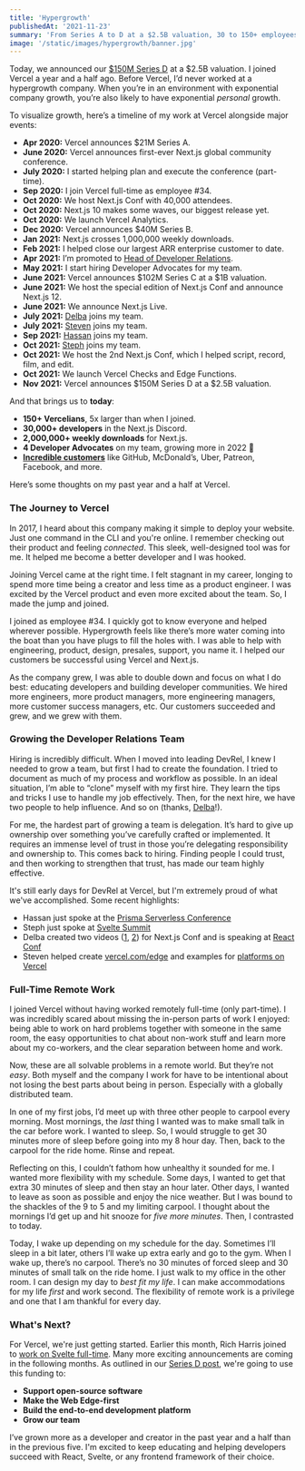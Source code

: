 ```yaml
---
title: 'Hypergrowth'
publishedAt: '2021-11-23'
summary: 'From Series A to D at a $2.5B valuation, 30 to 150+ employees, here’s my Vercel story.'
image: '/static/images/hypergrowth/banner.jpg'
---
```


Today, we announced our [$150M Series D](https://vercel.com/blog/vercel-funding-series-d-and-valuation) at a $2.5B valuation. I joined Vercel a year and a half ago. Before Vercel, I’d never worked at a hypergrowth company. When you’re in an environment with exponential company growth, you’re also likely to have exponential _personal_ growth.

To visualize growth, here’s a timeline of my work at Vercel alongside major events:

- **Apr 2020:** Vercel announces $21M Series A.
- **June 2020:** Vercel announces first-ever Next.js global community conference.
- **July 2020:** I started helping plan and execute the conference (part-time).
- **Sep 2020:** I join Vercel full-time as employee #34.
- **Oct 2020:** We host Next.js Conf with 40,000 attendees.
- **Oct 2020:** Next.js 10 makes some waves, our biggest release yet.
- **Oct 2020:** We launch Vercel Analytics.
- **Dec 2020:** Vercel announces $40M Series B.
- **Jan 2021:** Next.js crosses 1,000,000 weekly downloads.
- **Feb 2021:** I helped close our largest ARR enterprise customer to date.
- **Apr 2021:** I’m promoted to [Head of Developer Relations](/blog/head-of-devrel).
- **May 2021:** I start hiring Developer Advocates for my team.
- **June 2021:** Vercel announces $102M Series C at a $1B valuation.
- **June 2021:** We host the special edition of Next.js Conf and announce Next.js 12.
- **June 2021:** We announce Next.js Live.
- **July 2021:** [Delba](https://twitter.com/delba_oliveira) joins my team.
- **July 2021:** [Steven](https://twitter.com/steventey) joins my team.
- **Sep 2021:** [Hassan](https://twitter.com/Nutlope) joins my team.
- **Oct 2021:** [Steph](https://twitter.com/steph_dietz_) joins my team.
- **Oct 2021:** We host the 2nd Next.js Conf, which I helped script, record, film, and edit.
- **Oct 2021:** We launch Vercel Checks and Edge Functions.
- **Nov 2021:** Vercel announces $150M Series D at a $2.5B valuation.

And that brings us to **today**:

- **150+ Vercelians**, 5x larger than when I joined.
- **30,000+ developers** in the Next.js Discord.
- **2,000,000+ weekly downloads** for Next.js.
- **4 Developer Advocates** on my team, growing more in 2022 👀
- **[Incredible customers](https://vercel.com/customers)** like GitHub, McDonald’s, Uber, Patreon, Facebook, and more.

Here’s some thoughts on my past year and a half at Vercel.

### The Journey to Vercel

In 2017, I heard about this company making it simple to deploy your website. Just one command in the CLI and you're online. I remember checking out their product and feeling _connected_. This sleek, well-designed tool was for me. It helped me become a better developer and I was hooked.

Joining Vercel came at the right time. I felt stagnant in my career, longing to spend more time being a creator and less time as a product engineer. I was excited by the Vercel product and even more excited about the team. So, I made the jump and joined.

I joined as employee #34. I quickly got to know everyone and helped wherever possible. Hypergrowth feels like there’s more water coming into the boat than you have plugs to fill the holes with. I was able to help with engineering, product, design, presales, support, you name it. I helped our customers be successful using Vercel and Next.js.

As the company grew, I was able to double down and focus on what I do best: educating developers and building developer communities. We hired more engineers, more product managers, more engineering managers, more customer success managers, etc. Our customers succeeded and grew, and we grew with them.

### Growing the Developer Relations Team

Hiring is incredibly difficult. When I moved into leading DevRel, I knew I needed to grow a team, but first I had to create the foundation. I tried to document as much of my process and workflow as possible. In an ideal situation, I’m able to “clone” myself with my first hire. They learn the tips and tricks I use to handle my job effectively. Then, for the next hire, we have two people to help influence. And so on (thanks, [Delba](https://www.delbaoliveira.com/)!).

For me, the hardest part of growing a team is delegation. It’s hard to give up ownership over something you’ve carefully crafted or implemented. It requires an immense level of trust in those you’re delegating responsibility and ownership to. This comes back to hiring. Finding people I could trust, and then working to strengthen that trust, has made our team highly effective.

It's still early days for DevRel at Vercel, but I'm extremely proud of what we've accomplished. Some recent highlights:

- Hassan just spoke at the [Prisma Serverless Conference](https://www.youtube.com/watch?v=0mg2zD_DaOU&list=PLn2e1F9Rfr6lQzahh7M8NcQpYnlYBHZqe&index=5)
- Steph just spoke at [Svelte Summit](https://youtu.be/1Df-9EKvZr0?t=1765)
- Delba created two videos ([1](https://www.youtube.com/watch?v=jsYBiB6Vt9w), [2](https://www.youtube.com/watch?v=OB-WaTs1KHY)) for Next.js Conf and is speaking at [React Conf](https://conf.reactjs.org/)
- Steven helped create [vercel.com/edge](https://vercel.com/features/edge-functions) and examples for [platforms on Vercel](https://twitter.com/steventey/status/1458527553728090115)

### Full-Time Remote Work

I joined Vercel without having worked remotely full-time (only part-time). I was incredibly scared about missing the in-person parts of work I enjoyed: being able to work on hard problems together with someone in the same room, the easy opportunities to chat about non-work stuff and learn more about my co-workers, and the clear separation between home and work.

Now, these are all solvable problems in a remote world. But they’re not _easy_. Both myself and the company I work for have to be intentional about not losing the best parts about being in person. Especially with a globally distributed team.

In one of my first jobs, I’d meet up with three other people to carpool every morning. Most mornings, the _last_ thing I wanted was to make small talk in the car before work. I wanted to sleep. So, I would struggle to get 30 minutes more of sleep before going into my 8 hour day. Then, back to the carpool for the ride home. Rinse and repeat.

Reflecting on this, I couldn’t fathom how unhealthy it sounded for me. I wanted more flexibility with my schedule. Some days, I wanted to get that extra 30 minutes of sleep and then stay an hour later. Other days, I wanted to leave as soon as possible and enjoy the nice weather. But I was bound to the shackles of the 9 to 5 and my limiting carpool. I thought about the mornings I’d get up and hit snooze for _five more minutes_. Then, I contrasted to today.

Today, I wake up depending on my schedule for the day. Sometimes I’ll sleep in a bit later, others I’ll wake up extra early and go to the gym. When I wake up, there’s no carpool. There’s no 30 minutes of forced sleep and 30 minutes of small talk on the ride home. I just walk to my office in the other room. I can design my day to _best fit my life_. I can make accommodations for my life _first_ and work second. The flexibility of remote work is a privilege and one that I am thankful for every day.

### What's Next?

For Vercel, we're just getting started. Earlier this month, Rich Harris joined to [work on Svelte full-time](https://vercel.com/blog/vercel-welcomes-rich-harris-creator-of-svelte). Many more exciting announcements are coming in the following months. As outlined in our [Series D post](https://vercel.com/blog/vercel-funding-series-d-and-valuation), we're going to use this funding to:

- **Support open-source software**
- **Make the Web Edge-first**
- **Build the end-to-end development platform**
- **Grow our team**

I’ve grown more as a developer and creator in the past year and a half than in the previous five. I'm excited to keep educating and helping developers succeed with React, Svelte, or any frontend framework of their choice.
